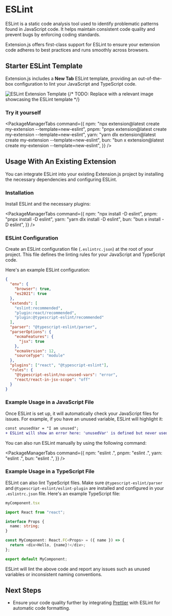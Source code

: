 
<AvatarImage icon="eslint" />

# ESLint

ESLint is a static code analysis tool used to identify problematic patterns found in JavaScript code. It helps maintain consistent code quality and prevent bugs by enforcing coding standards.

Extension.js offers first-class support for ESLint to ensure your extension code adheres to best practices and runs smoothly across browsers.

## Starter ESLint Template

Extension.js includes a **New Tab** ESLint template, providing an out-of-the-box configuration to lint your JavaScript and TypeScript code.

![ESLint Extension Template](https://placehold.co/600x400)
{/* TODO: Replace with a relevant image showcasing the ESLint template */}

### Try it yourself

<PackageManagerTabs
  command={{
    npm: "npx extension@latest create my-extension --template=new-eslint",
    pnpm: "pnpx extension@latest create my-extension --template=new-eslint",
    yarn: "yarn dlx extension@latest create my-extension --template=new-eslint",
    bun: "bun x extension@latest create my-extension --template=new-eslint",
  }}
/>

## Usage With An Existing Extension

You can integrate ESLint into your existing Extension.js project by installing the necessary dependencies and configuring ESLint.

### Installation

Install ESLint and the necessary plugins:

<PackageManagerTabs
  command={{
    npm: "npx install -D eslint",
    pnpm: "pnpx install -D eslint",
    yarn: "yarn dlx install -D eslint",
    bun: "bun x install -D eslint",
  }}
/>

### ESLint Configuration

Create an ESLint configuration file (`.eslintrc.json`) at the root of your project. This file defines the linting rules for your JavaScript and TypeScript code.

Here's an example ESLint configuration:

```json
{
  "env": {
    "browser": true,
    "es2021": true
  },
  "extends": [
    "eslint:recommended",
    "plugin:react/recommended",
    "plugin:@typescript-eslint/recommended"
  ],
  "parser": "@typescript-eslint/parser",
  "parserOptions": {
    "ecmaFeatures": {
      "jsx": true
    },
    "ecmaVersion": 12,
    "sourceType": "module"
  },
  "plugins": ["react", "@typescript-eslint"],
  "rules": {
    "@typescript-eslint/no-unused-vars": "error",
    "react/react-in-jsx-scope": "off"
  }
}
```

### Example Usage in a JavaScript File

Once ESLint is set up, it will automatically check your JavaScript files for issues. For example, if you have an unused variable, ESLint will highlight it:

```diff
const unusedVar = "I am unused";
+ ESLint will show an error here: 'unusedVar' is defined but never used.
```

You can also run ESLint manually by using the following command:

<PackageManagerTabs
  command={{
    npm: "eslint .",
    pnpm: "eslint .",
    yarn: "eslint .",
    bun: "eslint .",
  }}
/>

### Example Usage in a TypeScript File

ESLint can also lint TypeScript files. Make sure `@typescript-eslint/parser` and `@typescript-eslint/eslint-plugin` are installed and configured in your `.eslintrc.json` file. Here's an example TypeScript file:

```ts
myComponent.tsx

import React from "react";

interface Props {
  name: string;
}

const MyComponent: React.FC<Props> = ({ name }) => {
  return <div>Hello, {name}!</div>;
};

export default MyComponent;
```

ESLint will lint the above code and report any issues such as unused variables or inconsistent naming conventions.

## Next Steps

- Ensure your code quality further by integrating [Prettier](./prettier.mdx) with ESLint for automatic code formatting.
